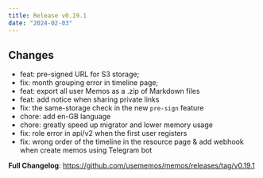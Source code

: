 ```yaml
---
title: Release v0.19.1
date: "2024-02-03"
---
```


## Changes

- feat: pre-signed URL for S3 storage;
- fix: month grouping error in timeline page;
- feat: export all user Memos as a .zip of Markdown files
- feat: add notice when sharing private links
- fix: the same-storage check in the new `pre-sign` feature
- chore: add en-GB language
- chore: greatly speed up migrator and lower memory usage
- fix: role error in api/v2 when the first user registers
- fix: wrong order of the timeline in the resource page & add webhook when create memos using Telegram bot

**Full Changelog**: https://github.com/usememos/memos/releases/tag/v0.19.1
